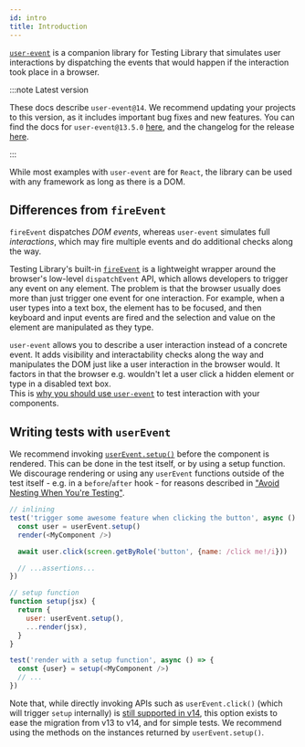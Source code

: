 ```yaml
---
id: intro
title: Introduction
---
```


[`user-event`](https://github.com/testing-library/user-event) is a companion
library for Testing Library that simulates user interactions by dispatching the
events that would happen if the interaction took place in a browser.

:::note Latest version

These docs describe `user-event@14`. We recommend updating your projects to this
version, as it includes important bug fixes and new features. You can find the
docs for `user-event@13.5.0` [here](../ecosystem-user-event.mdx), and the
changelog for the release
[here](https://github.com/testing-library/user-event/releases/tag/v14.0.0).

:::

While most examples with `user-event` are for `React`, the library can be used
with any framework as long as there is a DOM.

## Differences from `fireEvent`

`fireEvent` dispatches _DOM events_, whereas `user-event` simulates full
_interactions_, which may fire multiple events and do additional checks along
the way.

Testing Library's built-in
[`fireEvent`](dom-testing-library/api-events.mdx#fireevent) is a lightweight
wrapper around the browser's low-level `dispatchEvent` API, which allows
developers to trigger any event on any element. The problem is that the browser
usually does more than just trigger one event for one interaction. For example,
when a user types into a text box, the element has to be focused, and then
keyboard and input events are fired and the selection and value on the element
are manipulated as they type.

`user-event` allows you to describe a user interaction instead of a concrete
event. It adds visibility and interactability checks along the way and
manipulates the DOM just like a user interaction in the browser would. It
factors in that the browser e.g. wouldn't let a user click a hidden element or
type in a disabled text box.  
This is
[why you should use `user-event`](https://ph-fritsche.github.io/blog/post/why-userevent)
to test interaction with your components.

## Writing tests with `userEvent`

We recommend invoking [`userEvent.setup()`](setup.mdx) before the component is
rendered. This can be done in the test itself, or by using a setup function. We
discourage rendering or using any `userEvent` functions outside of the test
itself - e.g. in a `before`/`after` hook - for reasons described in
["Avoid Nesting When You're Testing"](https://kentcdodds.com/blog/avoid-nesting-when-youre-testing).

```js
// inlining
test('trigger some awesome feature when clicking the button', async () => {
  const user = userEvent.setup()
  render(<MyComponent />)

  await user.click(screen.getByRole('button', {name: /click me!/i}))

  // ...assertions...
})
```

```js
// setup function
function setup(jsx) {
  return {
    user: userEvent.setup(),
    ...render(jsx),
  }
}

test('render with a setup function', async () => {
  const {user} = setup(<MyComponent />)
  // ...
})
```

Note that, while directly invoking APIs such as `userEvent.click()` (which will
trigger `setup` internally) is [still supported in
v14](https://testing-library.com/docs/user-event/setup#direct-apis), this option
exists to ease the migration from v13 to v14, and for simple tests. We recommend
using the methods on the instances returned by `userEvent.setup()`.
